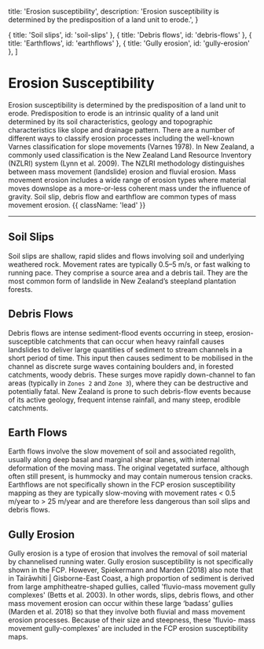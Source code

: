 

  title: 'Erosion susceptibility',
  description:
    'Erosion susceptibility is determined by the predisposition of a land unit to erode.',
}

  { title: 'Soil slips', id: 'soil-slips' },
  { title: 'Debris flows', id: 'debris-flows' },
  { title: 'Earthflows', id: 'earthflows' },
  { title: 'Gully erosion', id: 'gully-erosion' },
]

# Erosion Susceptibility

Erosion susceptibility is determined by the predisposition of a land unit to erode. Predisposition to erode is an intrinsic quality of a land unit determined by its soil characteristics, geology and topographic characteristics like slope and drainage pattern. There are a number of different ways to classify erosion processes including the well-known Varnes classification for slope movements (Varnes 1978). In New Zealand, a commonly used classification is the New Zealand Land Resource Inventory (NZLRI) system (Lynn et al. 2009). The NZLRI methodology distinguishes between mass movement (landslide) erosion and fluvial erosion.  Mass movement erosion includes a wide range of erosion types where material moves downslope as a more-or-less coherent mass under the influence of gravity.  Soil slip, debris flow and earthflow are common types of mass movement erosion. {{ className: 'lead' }}

***

## Soil Slips

Soil slips are shallow, rapid slides and flows involving soil and underlying weathered rock. Movement rates are typically 0.5–5 m/s, or fast walking to running pace. They comprise a source area and a debris tail.  They are the most common form of landslide in New Zealand’s steepland plantation forests.

## Debris Flows

Debris flows are intense sediment-flood events occurring in steep, erosion-susceptible catchments that can occur when heavy rainfall causes landslides to deliver large quantities of sediment to stream channels in a short period of time. This input then causes sediment to be mobilised in the channel as discrete surge waves containing boulders and, in forested catchments, woody debris. These surges move rapidly down-channel to fan areas (typically in `Zones 2` and `Zone 3`), where they can be destructive and potentially fatal. New Zealand is prone to such debris-flow events because of its active geology, frequent intense rainfall, and many steep, erodible catchments.

## Earth Flows

Earth flows involve the slow movement of soil and associated regolith, usually along deep basal and marginal shear planes, with internal deformation of the moving mass. The original vegetated surface, although often still present, is hummocky and may contain numerous tension cracks. Earthflows are not specifically shown in the FCP erosion susceptibility mapping as they are typically slow-moving with movement rates < 0.5 m/year to > 25 m/year and are therefore less dangerous than soil slips and debris flows.

## Gully Erosion

Gully erosion is a type of erosion that involves the removal of soil material by channelised running water. Gully erosion susceptibility is not specifically shown in the FCP. However, Spiekermann and Marden (2018) also note that in Tairāwhiti | Gisborne-East Coast, a high proportion of sediment is derived from large amphitheatre-shaped gullies, called 'fluvio-mass movement gully complexes' (Betts et al. 2003). In other words, slips, debris flows, and other mass movement erosion can occur within these large ‘badass’ gullies (Marden et al. 2018) so that they involve both fluvial and mass movement erosion processes. Because of their size and steepness, these 'fluvio- mass movement gully-complexes' are included in the FCP erosion susceptibility maps.

<Figure src={erosionSusceptibility} caption="Erosion susceptibility in Hawke's Bay assessed within the Forestry Catchment Planner." />

